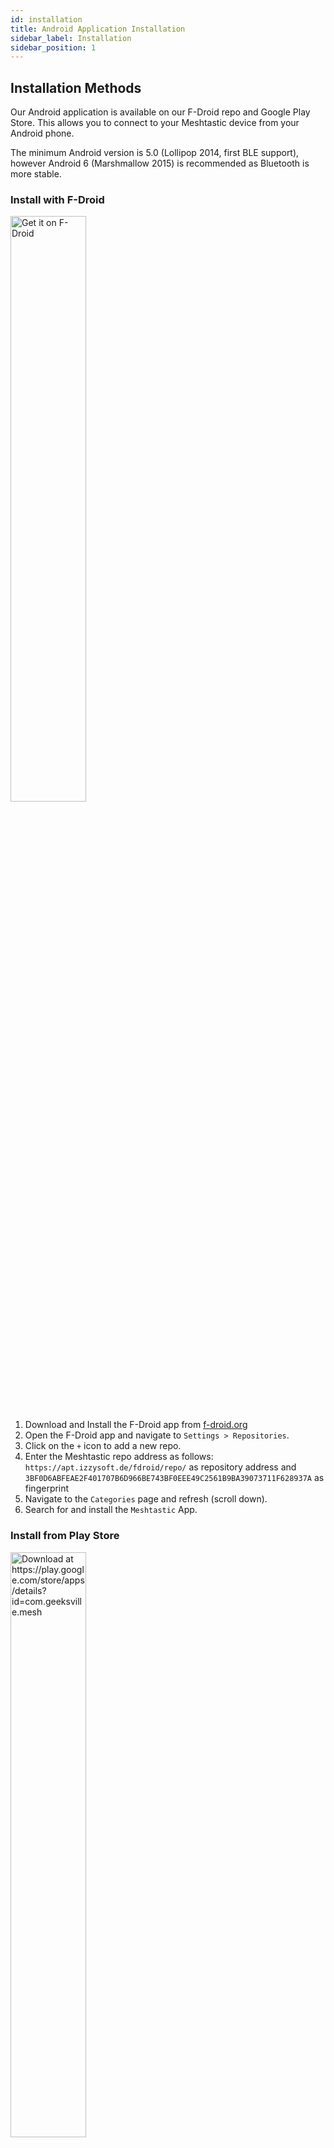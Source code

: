 ```yaml
---
id: installation
title: Android Application Installation
sidebar_label: Installation
sidebar_position: 1
---
```


## Installation Methods

Our Android application is available on our F-Droid repo and Google Play Store. This allows you to connect to your Meshtastic device from your Android phone.

The minimum Android version is 5.0 (Lollipop 2014, first BLE support), however Android 6 (Marshmallow 2015) is recommended as Bluetooth is more stable.

### Install with F-Droid

<p float="center">
  <a href="https://apt.izzysoft.de/fdroid/repo">
    <img
      alt="Get it on F-Droid"
      src="https://gitlab.com/IzzyOnDroid/repo/-/raw/master/assets/IzzyOnDroid.png"
      width="49%"
    />
  </a>
</p>

1. Download and Install the F-Droid app from [f-droid.org](https://f-droid.org/)
2. Open the F-Droid app and navigate to `Settings > Repositories`.
3. Click on the `+` icon to add a new repo.
4. Enter the Meshtastic repo address as follows: `https://apt.izzysoft.de/fdroid/repo/` as repository address and `3BF0D6ABFEAE2F401707B6D966BE743BF0EEE49C2561B9BA39073711F628937A` as fingerprint
5. Navigate to the `Categories` page and refresh (scroll down).
6. Search for and install the `Meshtastic` App.

### Install from Play Store

<p float="center">
  <a href="https://play.google.com/store/apps/details?id=com.geeksville.mesh">
    <img
      alt="Download at https://play.google.com/store/apps/details?id=com.geeksville.mesh"
      src="https://play.google.com/intl/en_us/badges/static/images/badges/en_badge_web_generic.png"
      width="49%"
    />
  </a>
</p>

There is a Play Store [testing program](https://play.google.com/apps/testing/com.geeksville.mesh) with the latest cutting edge changes, though this may come with extra bugs.

It is recommended that you follow the [Meshtastic Discourse Alpha Testers](https://meshtastic.discourse.group/c/development/alpha-testers) channel if you decide to join.

_Google Play and the Google Play logo are trademarks of Google LLC._

### Install by Sideloading

<p float="center">
  <a href="https://github.com/meshtastic/Meshtastic-Android/releases/latest">
    <img
      alt="Download at https://github.com/meshtastic/Meshtastic-Android/releases/latest"
      src="/img/android/get-it-on-github.webp"
      width="49%"
    />
  </a>
</p>

The app can also be sideloaded by downloading the .APK from the [Github Releases](https://github.com/meshtastic/Meshtastic-Android/releases/latest) page.

If you do sideload, you may have to give your browser permissions to run a package installer. If you wish to view the code or contribute to development of the app, please visit the app's [GitHub page](https://github.com/meshtastic/Meshtastic-Android)

### Install with Obtainium

1. Download and Install the Obtanium app from [Github](https://github.com/ImranR98/Obtainium).
2. Open the Obtanium app and navigate to `+ Add App`.
3. You can easily search for the Android repo with the search field by typing `Meshtastic-Android` and selecting the `Meshtastic/Meshtastic-Android` repo. You may also manually enter the Meshtastic Android Github Releases address as follows: `https://github.com/meshtastic/Meshtastic-Android/releases`.
4. Under `Additional Options for Github` toggle as desired `Include prereleases`\* or `Fallback to older releases` and press `Add`.
5. The first time you add an application, obtainium will prompt you for permission to install unknown apps, you will need to toggle `Allow from this source` and press back. Obtainium will download the Android .APK from the Github release page.
6. Press `Install`. Android Installer will prompt "Do you want to install this app?" press `Install`.
7. Press `Open`.

Obtainium allows you to install and update Open-Source Apps directly from their releases pages, and receive notifications when new releases are made available.

\*Alpha releases include the latest cutting edge changes which may come with extra bugs. It is recommended that you follow the [Meshtastic Discourse Alpha Testers](https://meshtastic.discourse.group/c/development/alpha-testers) channel if you decide to use these versions.
